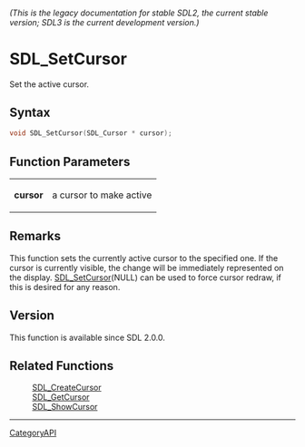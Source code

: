 ====== (This is the legacy documentation for stable SDL2, the current stable version; SDL3 is the current development version.) ======
= SDL_SetCursor =

Set the active cursor.

== Syntax ==

<syntaxhighlight lang='c'>
void SDL_SetCursor(SDL_Cursor * cursor);
</syntaxhighlight>

== Function Parameters ==

{|
|'''cursor'''
|a cursor to make active
|}

== Remarks ==

This function sets the currently active cursor to the specified one. If the
cursor is currently visible, the change will be immediately represented on
the display. [[SDL_SetCursor]](NULL) can be used to force cursor redraw, if
this is desired for any reason.

== Version ==

This function is available since SDL 2.0.0.

== Related Functions ==

:[[SDL_CreateCursor]]
:[[SDL_GetCursor]]
:[[SDL_ShowCursor]]

----
[[CategoryAPI]]


